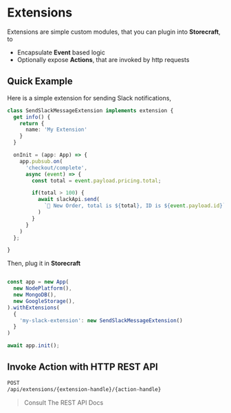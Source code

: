 # Extensions

Extensions are simple custom modules, that you can plugin into **Storecraft**, to
- Encapsulate **Event** based logic
- Optionally expose **Actions**, that are invoked by http requests

## Quick Example

Here is a simple extension for sending Slack notifications,

```ts
class SendSlackMessageExtension implements extension {
  get info() {
    return {
      name: 'My Extension'
    }
  }

  onInit = (app: App) => {
    app.pubsub.on(
      'checkout/complete',
      async (event) => {
        const total = event.payload.pricing.total;

        if(total > 100) {
          await slackApi.send(
            `💸 New Order, total is ${total}, ID is ${event.payload.id}`
          )
        }
      }
    )
  };

}
```

Then, plug it in **Storecraft**
```ts

const app = new App(
  new NodePlatform(),
  new MongoDB(),
  new GoogleStorage(),
).withExtensions(
  {
    'my-slack-extension': new SendSlackMessageExtension()
  }
)

await app.init();
```

## Invoke Action with HTTP REST API

```txt
POST
/api/extensions/{extension-handle}/{action-handle}
```

> Consult The REST API Docs